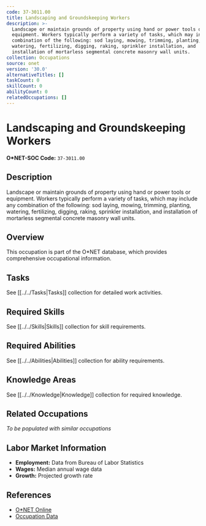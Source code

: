 ```yaml
---
code: 37-3011.00
title: Landscaping and Groundskeeping Workers
description: >-
  Landscape or maintain grounds of property using hand or power tools or
  equipment. Workers typically perform a variety of tasks, which may include any
  combination of the following: sod laying, mowing, trimming, planting,
  watering, fertilizing, digging, raking, sprinkler installation, and
  installation of mortarless segmental concrete masonry wall units.
collection: Occupations
source: onet
version: '30.0'
alternativeTitles: []
taskCount: 0
skillCount: 0
abilityCount: 0
relatedOccupations: []
---
```

# Landscaping and Groundskeeping Workers

**O*NET-SOC Code:** `37-3011.00`

## Description

Landscape or maintain grounds of property using hand or power tools or equipment. Workers typically perform a variety of tasks, which may include any combination of the following: sod laying, mowing, trimming, planting, watering, fertilizing, digging, raking, sprinkler installation, and installation of mortarless segmental concrete masonry wall units.

## Overview

This occupation is part of the O*NET database, which provides comprehensive occupational information.

## Tasks

See [[../../Tasks|Tasks]] collection for detailed work activities.

## Required Skills

See [[../../Skills|Skills]] collection for skill requirements.

## Required Abilities

See [[../../Abilities|Abilities]] collection for ability requirements.

## Knowledge Areas

See [[../../Knowledge|Knowledge]] collection for required knowledge.

## Related Occupations

*To be populated with similar occupations*

## Labor Market Information

- **Employment:** Data from Bureau of Labor Statistics
- **Wages:** Median annual wage data
- **Growth:** Projected growth rate

## References

- [O*NET Online](https://www.onetonline.org/link/summary/37-3011.00)
- [Occupation Data](https://www.onetcenter.org/)
